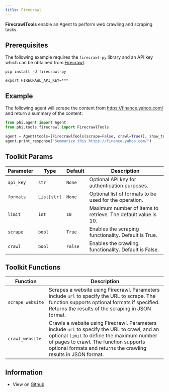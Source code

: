 ```yaml
---
title: Firecrawl
---
```


**FirecrawlTools** enable an Agent to perform web crawling and scraping tasks.

## Prerequisites

The following example requires the `firecrawl-py` library and an API key which can be obtained from [Firecrawl](https://firecrawl.dev).

```shell
pip install -U firecrawl-py
```

```shell
export FIRECRAWL_API_KEY=***
```

## Example

The following agent will scrape the content from https://finance.yahoo.com/ and return a summary of the content:

```python cookbook/tools/firecrawl_tools.py
from phi.agent import Agent
from phi.tools.firecrawl import FirecrawlTools

agent = Agent(tools=[FirecrawlTools(scrape=False, crawl=True)], show_tool_calls=True, markdown=True)
agent.print_response("Summarize this https://finance.yahoo.com/")
```

## Toolkit Params

| Parameter | Type | Default | Description |
|-----------|------|---------|-------------|
| `api_key` | `str` | `None` | Optional API key for authentication purposes. |
| `formats` | `List[str]` | `None` | Optional list of formats to be used for the operation. |
| `limit` | `int` | `10` | Maximum number of items to retrieve. The default value is 10. |
| `scrape` | `bool` | `True` | Enables the scraping functionality. Default is True. |
| `crawl` | `bool` | `False` | Enables the crawling functionality. Default is False. |

## Toolkit Functions

| Function | Description |
|----------|-------------|
| `scrape_website` | Scrapes a website using Firecrawl. Parameters include `url` to specify the URL to scrape. The function supports optional formats if specified. Returns the results of the scraping in JSON format. |
| `crawl_website` | Crawls a website using Firecrawl. Parameters include `url` to specify the URL to crawl, and an optional `limit` to define the maximum number of pages to crawl. The function supports optional formats and returns the crawling results in JSON format. |

## Information

- View on [Github](https://github.com/phidatahq/phidata/blob/main/phi/tools/firecrawl.py)
